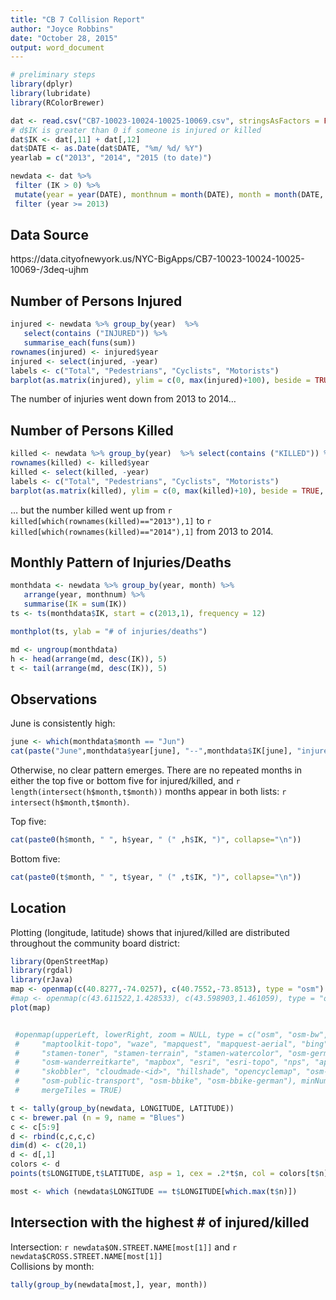 ```yaml
---
title: "CB 7 Collision Report"
author: "Joyce Robbins"
date: "October 28, 2015"
output: word_document
---
```

```r
# preliminary steps
library(dplyr)
library(lubridate)
library(RColorBrewer)

dat <- read.csv("CB7-10023-10024-10025-10069.csv", stringsAsFactors = FALSE, header = TRUE)
# d$IK is greater than 0 if someone is injured or killed 
dat$IK <- dat[,11] + dat[,12] 
dat$DATE <- as.Date(dat$DATE, "%m/ %d/ %Y")
yearlab = c("2013", "2014", "2015 (to date)")

newdata <- dat %>%
 filter (IK > 0) %>%
 mutate(year = year(DATE), monthnum = month(DATE), month = month(DATE, label=T)) %>%
 filter (year >= 2013)
```



## Data Source
https://data.cityofnewyork.us/NYC-BigApps/CB7-10023-10024-10025-10069-/3deq-ujhm

## Number of Persons Injured

```r
injured <- newdata %>% group_by(year)  %>% 
   select(contains ("INJURED")) %>% 
   summarise_each(funs(sum)) 
rownames(injured) <- injured$year
injured <- select(injured, -year)
labels <- c("Total", "Pedestrians", "Cyclists", "Motorists")
barplot(as.matrix(injured), ylim = c(0, max(injured)+100), beside = TRUE, names = labels, legend.text = yearlab)
```
The number of injuries went down from 2013 to 2014...

## Number of Persons Killed

```r
killed <- newdata %>% group_by(year)  %>% select(contains ("KILLED")) %>% summarise_each(funs(sum))
rownames(killed) <- killed$year
killed <- select(killed, -year)
labels <- c("Total", "Pedestrians", "Cyclists", "Motorists")
barplot(as.matrix(killed), ylim = c(0, max(killed)+10), beside = TRUE, names = labels, legend.text = yearlab)
```

... but the number killed went up from `r killed[which(rownames(killed)=="2013"),1]` to `r killed[which(rownames(killed)=="2014"),1]` from 2013 to 2014.  

## Monthly Pattern of Injuries/Deaths
``` r
monthdata <- newdata %>% group_by(year, month) %>%
   arrange(year, monthnum) %>%
   summarise(IK = sum(IK))
ts <- ts(monthdata$IK, start = c(2013,1), frequency = 12)

monthplot(ts, ylab = "# of injuries/deaths")

md <- ungroup(monthdata)
h <- head(arrange(md, desc(IK)), 5)
t <- tail(arrange(md, desc(IK)), 5)

```

## Observations
June is consistently high:  
```r
june <- which(monthdata$month == "Jun")
cat(paste("June",monthdata$year[june], "--",monthdata$IK[june], "injured/killed", collapse = "\n"))
```

Otherwise, no clear pattern emerges. There are no repeated months in either the top five or bottom five for injured/killed, and `r length(intersect(h$month,t$month))` months appear in both lists: `r intersect(h$month,t$month)`.  

Top five: 
``` r
cat(paste0(h$month, " ", h$year, " (" ,h$IK, ")", collapse="\n"))
```
Bottom five:  
``` r
cat(paste0(t$month, " ", t$year, " (" ,t$IK, ")", collapse="\n"))
``` 
 
## Location
Plotting (longitude, latitude) shows that injured/killed are distributed throughout the community board district:

```r
library(OpenStreetMap)
library(rgdal)
library(rJava)
map <- openmap(c(40.8277,-74.0257), c(40.7552,-73.8513), type = "osm")
#map <- openmap(c(43.611522,1.428533), c(43.598903,1.461059), type = "osm")
plot(map)


 #openmap(upperLeft, lowerRight, zoom = NULL, type = c("osm", "osm-bw",
 #     "maptoolkit-topo", "waze", "mapquest", "mapquest-aerial", "bing",
 #     "stamen-toner", "stamen-terrain", "stamen-watercolor", "osm-german",
 #     "osm-wanderreitkarte", "mapbox", "esri", "esri-topo", "nps", "apple-iphoto",
 #     "skobbler", "cloudmade-<id>", "hillshade", "opencyclemap", "osm-transport",
 #     "osm-public-transport", "osm-bbike", "osm-bbike-german"), minNumTiles = 9L,
 #     mergeTiles = TRUE)

t <- tally(group_by(newdata, LONGITUDE, LATITUDE))
c <- brewer.pal (n = 9, name = "Blues")
c <- c[5:9]
d <- rbind(c,c,c,c)
dim(d) <- c(20,1)
d <- d[,1]
colors <- d
points(t$LONGITUDE,t$LATITUDE, asp = 1, cex = .2*t$n, col = colors[t$n])

most <- which (newdata$LONGITUDE == t$LONGITUDE[which.max(t$n)])
```

## Intersection with the highest # of injured/killed  

Intersection: `r newdata$ON.STREET.NAME[most[1]]` and `r newdata$CROSS.STREET.NAME[most[1]]`  
Collisions by month: 
```r
tally(group_by(newdata[most,], year, month))
```


